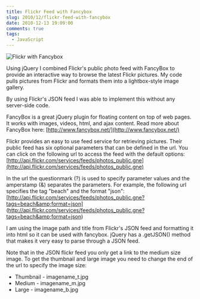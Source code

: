 ```yaml
---
title: Flickr Feed with Fancybox
slug: 2010/12/flickr-feed-with-fancybox
date: 2010-12-13 19:09:00
comments: true
tags:
  - JavaScript
---
```



![Flickr with Fancybox](./flickr_fancybox_screenshot.jpg)

Using jQuery I combined Flickr's public photo feed with FancyBox to provide an interactive way to browse the latest Flickr pictures. My code pulls pictures from Flickr and formats them into a lightbox-style image gallery.

By using Flickr's JSON feed I was able to implement this without any server-side code.

<DemoButtonGroup
  downloadLink="http://gregjopa.me/code/javascript/flickr_fancybox/jquery_flickr_fancybox_mashup.zip"
  demoLink="http://gregjopa.me/code/javascript/flickr_fancybox/"
/>

FancyBox is a great jQuery plugin for floating content on top of web pages. It works with images, videos, html, and ajax content. Read more about FancyBox here: [http://www.fancybox.net/](http://www.fancybox.net/)

Flickr provides an easy to use feed service for retrieving pictures. Their public feed has six optional parameters that can be defined in the url. You can click on the following url to access the feed with the default options: [http://api.flickr.com/services/feeds/photos_public.gne](http://api.flickr.com/services/feeds/photos_public.gne)

In the url the questionmark (?) is used to specify parameter values and the amperstamp (&amp;) separates the parameters. For example, the following url specifies the tag "beach" and the format "json": [http://api.flickr.com/services/feeds/photos_public.gne?tags=beach&amp;format=json]
(http://api.flickr.com/services/feeds/photos_public.gne?tags=beach&amp;format=json)

I am using the image path and title from Flickr's JSON feed and formatting it into html so it can be used with fancybox. jQuery has a .getJSON() method that makes it very easy to parse through a JSON feed.

Note that in the JSON flickr feed you only get a link to the medium size image. To get the thumbnail and large image you need to change the end of the url to specify the image size:

- Thumbnail - imagename_t.jpg
- Medium - imagename_m.jpg
- Large - imagename_b.jpg
